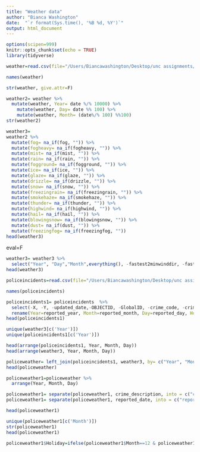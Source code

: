 ```yaml
---
title: "Weather data"
author: "Bianca Washington"
date:  "`r format(Sys.time(), '%B %d, %Y')`"
output: html_document
---
```

```r
options(scipen=999)
knitr::opts_chunk$set(echo = TRUE)
library(tidyverse)
```

```r
weather=read.csv(file="/Users/Biancawashington/Desktop/unc assignments/rdu-weather-history-date.csv", head = T, sep=",")
```

```r
names(weather)
```

```r
str(weather, give.attr=F)
```

```r
weather2= weather %>%
  mutate(weather, Year= date %/% 10000) %>%
    mutate(weather, Day= date %% 100) %>%
    mutate(weather, Month= (date%/% 100) %%100)
str(weather2)
```

```r
weather3=
weather2 %>%
  mutate(fog= na_if(fog, "")) %>%
  mutate(fogheavy= na_if(fogheavy, "")) %>%
  mutate(mist= na_if(mist, "")) %>%
  mutate(rain= na_if(rain, "")) %>%
  mutate(fogground= na_if(fogground, "")) %>%
  mutate(ice= na_if(ice, "")) %>%
  mutate(glaze= na_if(glaze, "")) %>%
  mutate(drizzle= na_if(drizzle, "")) %>%
  mutate(snow= na_if(snow, "")) %>%
  mutate(freezingrain= na_if(freezingrain, "")) %>%
  mutate(smokehaze= na_if(smokehaze, "")) %>%
  mutate(thunder= na_if(thunder, "")) %>%
  mutate(highwind= na_if(highwind, "")) %>%
  mutate(hail= na_if(hail, "")) %>%
  mutate(blowingsnow= na_if(blowingsnow, "")) %>%
  mutate(dust= na_if(dust, "")) %>%
  mutate(freezingfog= na_if(freezingfog, ""))
head(weather3)
```
eval=F
```r
weather3= weather3 %>%
  select("Year", "Day","Month",everything(), -fastest2minwinddir, -fastest2minwindspeed, -fastest5secwinddir, -fastest5secwindspeed, -date,)
head(weather3)
```

```r
policeincidents=read.csv(file="/Users/Biancawashington/Desktop/unc assignments/Raleigh_Police_Incidents.csv", head = T, sep=",")
```


```r
names(policeincidents)
```

```r
policeincidents1= policeincidents  %>%
  select(-X, -Y, -updated_date,-OBJECTID, -GlobalID, -crime_code, -crime_type, -reported_block_address, -latitude, -longitude, -agency, -city, -city_of_incident, -case_number) %>%
  rename(Year=reported_year, Month=reported_month, Day=reported_day, Hour=reported_hour, dayofwk=reported_dayofwk)
head(policeincidents1)
```
```r
unique(weather3[c('Year')])
unique(policeincidents1[c('Year')])
```


```r
head(arrange(policeincidents1, Year, Month, Day))
head(arrange(weather3, Year, Month, Day))
```
```r
policeweather= left_join(policeincidents1, weather3, by= c("Year", "Month", "Day"))
head(policeweather)
```
```r
policeweather1=policeweather %>%
  arrange(Year, Month, Day) 
```

```r
policeweather1= separate(policeweather1, crime_description, into = c("crime_category2", "crime_description"), sep = "/") 
policeweather1= separate(policeweather1, reported_date, into = c("reported_date", "reported_time"), sep = 10)

head(policeweather1)
```


```r
unique(policeweather1[c('Month')])
str(policeweather1)
head(policeweather1)
```

```r
policeweather1$Holiday=ifelse(policeweather1$Month==12 & policeweather1$Day==25, "Christmas", "Normal Day")
```



